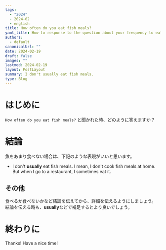 ```yaml
---
tags:
  - "2024"
  - 2024-02
  - english
title: How often do you eat fish meals?
yaml_title: How to response to the question about your frequency to eat fish meals.
authors:
  - default
canonicalUrl: ""
date: 2024-02-19
draft: false
images: ""
lastmod: 2024-02-19
layout: PostLayout
summary: I don't usually eat fish meals.
type: Blog
---
```


# はじめに

`How often do you eat fish meals?` と聞かれた時、どのように答えますか？

# 結論

魚をあまり食べない場合は、下記のような表現がいいと思います。

- I don't **usually** eat fish meals. I mean, I don't cook fish meals at home. But when I go to a restaurant, I sometimes eat it.

## その他

食べるか食べないかなど結論を伝えてから、詳細を伝えるようにしましょう。
結論を伝える時も、**usually**などで補足するとより良いでしょう。

# 終わりに

Thanks!
Have a nice time!
